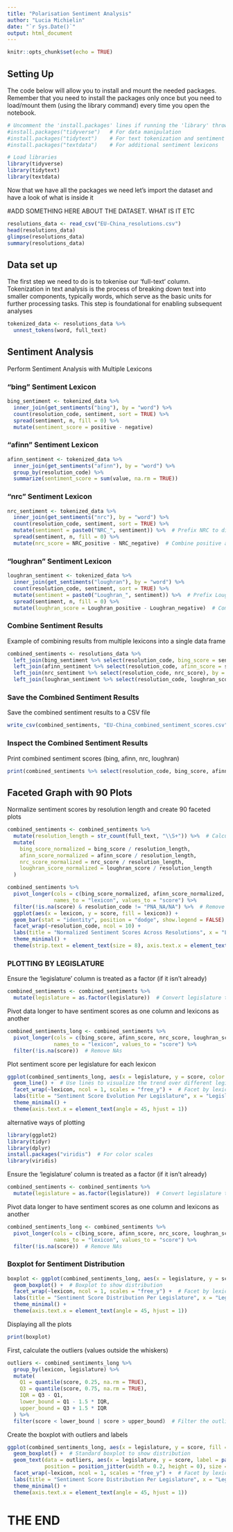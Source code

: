 ```yaml
---
title: "Polarisation Sentiment Analysis"
author: "Lucia Michielin"
date: "`r Sys.Date()`"
output: html_document
---
```


```r
knitr::opts_chunk$set(echo = TRUE)
```

## Setting Up

The code below will allow you to install and mount the needed packages. Remember that you need to install the packages only once but you need to load/mount them (using the library command) every time you open the notebook.

```r
# Uncomment the 'install.packages' lines if running the 'library' throws you an error
#install.packages("tidyverse")   # For data manipulation
#install.packages("tidytext")    # For text tokenization and sentiment analysis
#install.packages("textdata")    # For additional sentiment lexicons

# Load libraries
library(tidyverse)
library(tidytext)
library(textdata)
```

Now that we have all the packages we need let's import the dataset and have a look of what is inside it

#ADD SOMETHING HERE ABOUT THE DATASET. WHAT IS IT ETC

```r
resolutions_data <- read_csv("EU-China_resolutions.csv")
head(resolutions_data)
glimpse(resolutions_data)
summary(resolutions_data)
```

## Data set up

The first step we need to do is to tokenise our 'full-text' column. Tokenization in text analysis is the process of breaking down text into smaller components, typically words, which serve as the basic units for further processing tasks. This step is foundational for enabling subsequent analyses

```r
tokenized_data <- resolutions_data %>%
  unnest_tokens(word, full_text)
```

## Sentiment Analysis

Perform Sentiment Analysis with Multiple Lexicons

### "bing" Sentiment Lexicon

```r
bing_sentiment <- tokenized_data %>%
  inner_join(get_sentiments("bing"), by = "word") %>%
  count(resolution_code, sentiment, sort = TRUE) %>%
  spread(sentiment, n, fill = 0) %>%
  mutate(sentiment_score = positive - negative)
```

### "afinn" Sentiment Lexicon

```r
afinn_sentiment <- tokenized_data %>%
  inner_join(get_sentiments("afinn"), by = "word") %>%
  group_by(resolution_code) %>%
  summarize(sentiment_score = sum(value, na.rm = TRUE))
```

### "nrc" Sentiment Lexicon

```r
nrc_sentiment <- tokenized_data %>%
  inner_join(get_sentiments("nrc"), by = "word") %>%
  count(resolution_code, sentiment, sort = TRUE) %>%
  mutate(sentiment = paste0("NRC_", sentiment)) %>%  # Prefix NRC to distinguish categories
  spread(sentiment, n, fill = 0) %>%
  mutate(nrc_score = NRC_positive - NRC_negative)  # Combine positive and negative for a single score
```

### "loughran" Sentiment Lexicon

```r
loughran_sentiment <- tokenized_data %>%
  inner_join(get_sentiments("loughran"), by = "word") %>%
  count(resolution_code, sentiment, sort = TRUE) %>%
  mutate(sentiment = paste0("Loughran_", sentiment)) %>%  # Prefix Loughran to distinguish categories
  spread(sentiment, n, fill = 0) %>%
  mutate(loughran_score = Loughran_positive - Loughran_negative)  # Combine positive and negative for a single score
```

### Combine Sentiment Results

Example of combining results from multiple lexicons into a single data frame

```r
combined_sentiments <- resolutions_data %>%
  left_join(bing_sentiment %>% select(resolution_code, bing_score = sentiment_score), by = "resolution_code") %>%
  left_join(afinn_sentiment %>% select(resolution_code, afinn_score = sentiment_score), by = "resolution_code") %>%
  left_join(nrc_sentiment %>% select(resolution_code, nrc_score), by = "resolution_code") %>%
  left_join(loughran_sentiment %>% select(resolution_code, loughran_score), by = "resolution_code")
```

### Save the Combined Sentiment Results

Save the combined sentiment results to a CSV file

```r
write_csv(combined_sentiments, "EU-China_combined_sentiment_scores.csv")
```

### Inspect the Combined Sentiment Results

Print combined sentiment scores (bing, afinn, nrc, loughran)

```r
print(combined_sentiments %>% select(resolution_code, bing_score, afinn_score, nrc_score, loughran_score))
```

## Faceted Graph with 90 Plots

Normalize sentiment scores by resolution length and create 90 faceted plots

```r
combined_sentiments <- combined_sentiments %>%
  mutate(resolution_length = str_count(full_text, "\\S+")) %>%  # Calculate resolution length (number of words)
  mutate(
    bing_score_normalized = bing_score / resolution_length,
    afinn_score_normalized = afinn_score / resolution_length,
    nrc_score_normalized = nrc_score / resolution_length,
    loughran_score_normalized = loughran_score / resolution_length
  )

combined_sentiments %>%
  pivot_longer(cols = c(bing_score_normalized, afinn_score_normalized, nrc_score_normalized, loughran_score_normalized), 
               names_to = "lexicon", values_to = "score") %>%
  filter(!is.na(score) & resolution_code != "PNA_NA/NA") %>%  # Remove NA values and plot for resolution_code PNA_NA/NA
  ggplot(aes(x = lexicon, y = score, fill = lexicon)) +
  geom_bar(stat = "identity", position = "dodge", show.legend = FALSE) +
  facet_wrap(~resolution_code, ncol = 10) +
  labs(title = "Normalized Sentiment Scores Across Resolutions", x = "Lexicon", y = "Normalized Score") +
  theme_minimal() +
  theme(strip.text = element_text(size = 8), axis.text.x = element_text(angle = 45, hjust = 1))
```

### PLOTTING BY LEGISLATURE

Ensure the 'legislature' column is treated as a factor (if it isn't already)

```r
combined_sentiments <- combined_sentiments %>%
  mutate(legislature = as.factor(legislature))  # Convert legislature to factor for proper ordering
```

Pivot data longer to have sentiment scores as one column and lexicons as another

```r
combined_sentiments_long <- combined_sentiments %>%
  pivot_longer(cols = c(bing_score, afinn_score, nrc_score, loughran_score), 
               names_to = "lexicon", values_to = "score") %>%
  filter(!is.na(score))  # Remove NAs

```

Plot sentiment score per legislature for each lexicon

```r
ggplot(combined_sentiments_long, aes(x = legislature, y = score, color = lexicon)) +
  geom_line() +  # Use lines to visualize the trend over different legislatures
  facet_wrap(~lexicon, ncol = 1, scales = "free_y") +  # Facet by lexicon
  labs(title = "Sentiment Score Evolution Per Legislature", x = "Legislature", y = "Sentiment Score") +
  theme_minimal() +
  theme(axis.text.x = element_text(angle = 45, hjust = 1))

```

alternative ways of plotting

```r
library(ggplot2)
library(tidyr)
library(dplyr)
install.packages("viridis")  # For color scales
library(viridis)
```

Ensure the 'legislature' column is treated as a factor (if it isn't already)

```r
combined_sentiments <- combined_sentiments %>%
  mutate(legislature = as.factor(legislature))  # Convert legislature to factor for proper ordering
```

Pivot data longer to have sentiment scores as one column and lexicons as another

```r
combined_sentiments_long <- combined_sentiments %>%
  pivot_longer(cols = c(bing_score, afinn_score, nrc_score, loughran_score), 
               names_to = "lexicon", values_to = "score") %>%
  filter(!is.na(score))  # Remove NAs
```

### Boxplot for Sentiment Distribution

```r
boxplot <- ggplot(combined_sentiments_long, aes(x = legislature, y = score, fill = lexicon)) +
  geom_boxplot() +  # Boxplot to show distribution
  facet_wrap(~lexicon, ncol = 1, scales = "free_y") +  # Facet by lexicon
  labs(title = "Sentiment Score Distribution Per Legislature", x = "Legislature", y = "Sentiment Score") +
  theme_minimal() +
  theme(axis.text.x = element_text(angle = 45, hjust = 1))
```

Displaying all the plots

```r
print(boxplot)
```

First, calculate the outliers (values outside the whiskers)

```r
outliers <- combined_sentiments_long %>%
  group_by(lexicon, legislature) %>%
  mutate(
    Q1 = quantile(score, 0.25, na.rm = TRUE),
    Q3 = quantile(score, 0.75, na.rm = TRUE),
    IQR = Q3 - Q1,
    lower_bound = Q1 - 1.5 * IQR,
    upper_bound = Q3 + 1.5 * IQR
  ) %>%
  filter(score < lower_bound | score > upper_bound)  # Filter the outliers
```

Create the boxplot with outliers and labels

```r
ggplot(combined_sentiments_long, aes(x = legislature, y = score, fill = lexicon)) +
  geom_boxplot() +  # Standard boxplot to show distribution
  geom_text(data = outliers, aes(x = legislature, y = score, label = paste("Title:", resolution_code)), 
            position = position_jitter(width = 0.2, height = 0), size = 3, hjust = -0.1) +  # Add labels for outliers
  facet_wrap(~lexicon, ncol = 1, scales = "free_y") +  # Facet by lexicon
  labs(title = "Sentiment Score Distribution Per Legislature", x = "Legislature", y = "Sentiment Score") +
  theme_minimal() +
  theme(axis.text.x = element_text(angle = 45, hjust = 1))

```

# THE END
